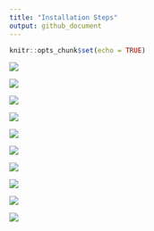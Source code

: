 ```yaml
---
title: "Installation Steps"
output: github_document
---
```


```r
knitr::opts_chunk$set(echo = TRUE)
```


![](installation_images/Step_0_mod.png)

![](installation_images/Step_1_mod.png)

![](installation_images/Step_2_mod.png)

![](installation_images/Step_3a_mod.png)

![](installation_images/Step_3b_mod.png)

![](installation_images/Step_3c_mod.png)

![](installation_images/Step_4_mod.png)

![](installation_images/Step_5_mod.png)

![](installation_images/Step_6_mod.png)

![](installation_images/Step_7_mod.png)



